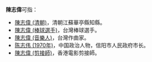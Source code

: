 '''陳志偉'''可指：
* [[陳志偉_(清朝)|陳志偉 (清朝)]]，清朝江蘇華亭縣知縣。
* [[陳志偉_(棒球選手)|陳志偉 (棒球選手)]]，台灣棒球選手。
* [[陳志偉_(音樂人)|陳志偉 (音樂人)]]，台灣作曲家。
* [[陈志伟_(1970年)|陈志伟 (1970年)]]，中国政治人物，信阳市人民政府市长。
* [[陳志偉_(剪接師)|陳志偉 (剪接師)]]，香港電影剪接師。

{{disambig|cat=三字陈姓人名消歧义|zhi}}